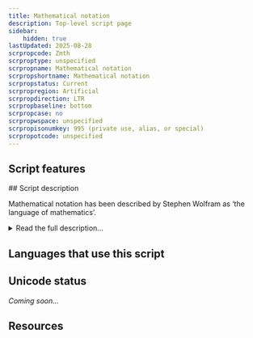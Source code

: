 ```yaml
---
title: Mathematical notation
description: Top-level script page
sidebar:
    hidden: true
lastUpdated: 2025-08-28
scrpropcode: Zmth
scrproptype: unspecified
scrpropname: Mathematical notation
scrpropshortname: Mathematical notation
scrpropstatus: Current
scrpropregion: Artificial
scrpropdirection: LTR
scrpropbaseline: bottom
scrpropcase: no
scrpropwspace: unspecified
scrpropisonumkey: 995 (private use, alias, or special)
scrpropotcode: unspecified
---
```



## Script features

<ScriptInfo />
## Script description

Mathematical notation has been described by Stephen Wolfram as ‘the language of mathematics’.

<details>
<summary>Read the full description...</summary>It is a broad term for describing any of the visual vocabulary used for recording mathematical concepts. Mathematical notation is used by mathematicians, physicists, engineers and economists, among others.

Prior to the 16th century, mathematics was written out in words. This was time-consuming and laborious, which hampered new discoveries in the field. Leonhard Euler, a Swiss mathematician and physicist, is credited with creating and popularizing much of the modern mathematical notation system during the mid-1700s.

The system includes symbols for numbers, variables, functions, operations, logical operators and conditions. Symbols are borrowed from a variety of scripts, in particular Latin, for example _c_ to represent the speed of light or T  to represent transposition of a matrix. Greek symbols are also widely used, for example Σ, representing summation.

The notation is not completely consistent from one writer to the next. The same symbol can represent different concepts in different contexts and by scholars of different fields. For example the ! symbol in the field of combinatorics indicates a factorial, but in the field of propositional calculus it represents logical negation.

In addition, mathematical notation can also be (but is not always) adapted to the conventions of language and writing in a particular region. The largest variation is used in some Arabic-speaking countries, and lays out the entire notation from right to left, to be consistent with the directionality of the Arabic script. In this variation, a number of Latin/Greek-derived symbols may be replaced with an Arabic-derived equivalent, or mirrored to “face” the left. Modern Arabic Mathematical Notation is taught throughout high school in some Arabic-speaking countries, but the Western system is used almost exclusively at university and professional level.
</details>

## Languages that use this script

<WsList script='Zmth' wsMax='5' />

## Unicode status

_Coming soon..._

## Resources

<ScriptResources detailSummary='seemore' />

